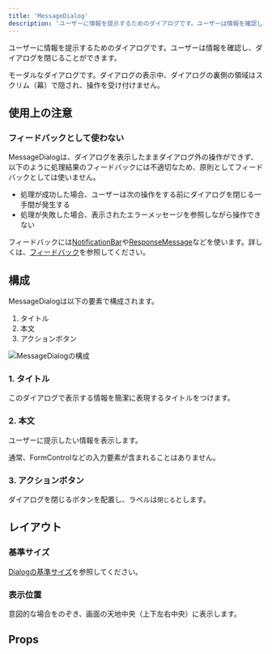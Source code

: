 ```yaml
---
title: 'MessageDialog'
description: 'ユーザーに情報を提示するためのダイアログです。ユーザーは情報を確認し、ダイアログを閉じることができます。'
---
```


ユーザーに情報を提示するためのダイアログです。ユーザーは情報を確認し、ダイアログを閉じることができます。

モーダルなダイアログです。ダイアログの表示中、ダイアログの裏側の領域はスクリム（幕）で隠され、操作を受け付けません。


<ComponentStory name="MessageDialog" />

## 使用上の注意

### フィードバックとして使わない

MessageDialogは、ダイアログを表示したままダイアログ外の操作ができず、以下のように処理結果のフィードバックには不適切なため、原則としてフィードバックとしては使いません。

- 処理が成功した場合、ユーザーは次の操作をする前にダイアログを閉じる一手間が発生する
- 処理が失敗した場合、表示されたエラーメッセージを参照しながら操作できない

フィードバックには[NotificationBar](/products/components/notificationbar/)や[ResponseMessage](/products/components/responsemessage/)などを使います。詳しくは、[フィードバック](/products/design-patterns/feedback/)を参照してください。

## 構成
MessageDialogは以下の要素で構成されます。

1. タイトル
2. 本文
3. アクションボタン

![MessageDialogの構成](./images/message-dialog.png)

### 1. タイトル

このダイアログで表示する情報を簡潔に表現するタイトルをつけます。

### 2. 本文

ユーザーに提示したい情報を表示します。

通常、FormControlなどの入力要素が含まれることはありません。

### 3. アクションボタン

ダイアログを閉じるボタンを配置し、ラベルは`閉じる`とします。

## レイアウト

### 基準サイズ

[Dialogの基準サイズ](../h3-3)を参照してください。

### 表示位置

意図的な場合をのぞき、画面の天地中央（上下左右中央）に表示します。


## Props

<ComponentPropsTable name="MessageDialog" />
